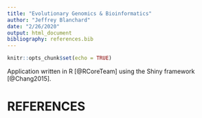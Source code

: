 ```yaml
---
title: "Evolutionary Genomics & Bioinformatics"
author: "Jeffrey Blanchard"
date: "2/26/2020"
output: html_document
bibliography: references.bib
---
```


```r
knitr::opts_chunk$set(echo = TRUE)
```

Application written in R [@RCoreTeam] using the Shiny framework [@Chang2015].

# REFERENCES
